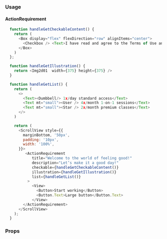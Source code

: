 ### Usage

#### ActionRequirement

```javascript type=expo state=true
  function handleGetCheckableContent() {
    return (
      <Box display="flex" flexDirection="row" alignItems="center">
        <Checkbox /> <Text>I have read and agree to the Terms of Use and Privacy Policy.</Text>
      </Box>
    )
  };

  function handleGetIllustration() {
    return <Img2d01  width={375} height={375} />
  }

  function handleGetList() {
    return (
      <>
        <Text><Dumbbell/> 1x/day standard access</Text>
        <Text mt="small"><User /> 4x/month 1-on-1 sessions</Text>
        <Text mt="small"><Star /> 2x/month premium classes</Text>
      </>
    )

    return (
      <ScrollView style={{
        marginBottom, '50px',
        padding: '10px',
        width: '100%',
      }}>
         <ActionRequirement
            title="Welcome to the world of feeling good!"
            description="Let’s make it a good day!"
            checkable={handleGetCheckableContent()}
            illustration={handleGetIllustration()}
            list={handleGetList()}
          >
            <View>
              <Button>Start working</Button>
              <Button.Text>Large button</Button.Text>
            </View>
        </ActionRequirement>
      </ScrollView>
    );
  }
```

### Props

<PropsTable component="ActionRequirement" platform="native" />
